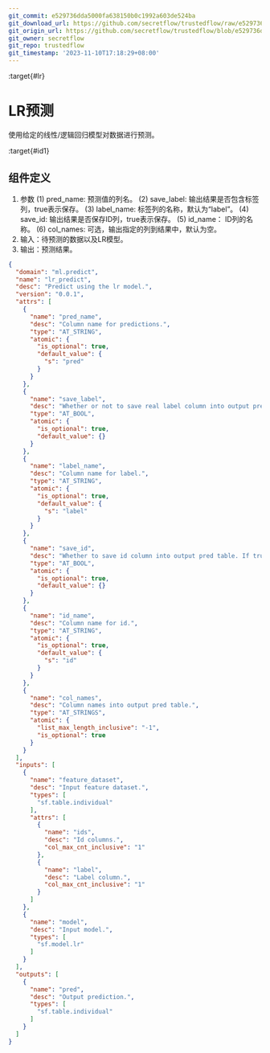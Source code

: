 ```yaml
---
git_commit: e529736dda5000fa638150b0c1992a603de524ba
git_download_url: https://github.com/secretflow/trustedflow/raw/e529736dda5000fa638150b0c1992a603de524ba/docs/architecture/apps/lr_predict.md
git_origin_url: https://github.com/secretflow/trustedflow/blob/e529736dda5000fa638150b0c1992a603de524ba/docs/architecture/apps/lr_predict.md
git_owner: secretflow
git_repo: trustedflow
git_timestamp: '2023-11-10T17:18:29+08:00'
---
```


:target{#lr}

# LR预测

使用给定的线性/逻辑回归模型对数据进行预测。

:target{#id1}

## 组件定义

1. 参数
   (1) pred\_name: 预测值的列名。
   (2) save\_label: 输出结果是否包含标签列，true表示保存。
   (3) label\_name: 标签列的名称，默认为“label”。
   (4) save\_id: 输出结果是否保存ID列，true表示保存。
   (5) id\_name： ID列的名称。
   (6) col\_names: 可选，输出指定的列到结果中，默认为空。
2. 输入：待预测的数据以及LR模型。
3. 输出：预测结果。

```json
{
  "domain": "ml.predict",
  "name": "lr_predict",
  "desc": "Predict using the lr model.",
  "version": "0.0.1",
  "attrs": [
    {
      "name": "pred_name",
      "desc": "Column name for predictions.",
      "type": "AT_STRING",
      "atomic": {
        "is_optional": true,
        "default_value": {
          "s": "pred"
        }
      }
    },
    {
      "name": "save_label",
      "desc": "Whether or not to save real label column into output pred table. If true, input feature_dataset must contain label column.",
      "type": "AT_BOOL",
      "atomic": {
        "is_optional": true,
        "default_value": {}
      }
    },
    {
      "name": "label_name",
      "desc": "Column name for label.",
      "type": "AT_STRING",
      "atomic": {
        "is_optional": true,
        "default_value": {
          "s": "label"
        }
      }
    },
    {
      "name": "save_id",
      "desc": "Whether to save id column into output pred table. If true, input feature_dataset must contain id column.",
      "type": "AT_BOOL",
      "atomic": {
        "is_optional": true,
        "default_value": {}
      }
    },
    {
      "name": "id_name",
      "desc": "Column name for id.",
      "type": "AT_STRING",
      "atomic": {
        "is_optional": true,
        "default_value": {
          "s": "id"
        }
      }
    },
    {
      "name": "col_names",
      "desc": "Column names into output pred table.",
      "type": "AT_STRINGS",
      "atomic": {
        "list_max_length_inclusive": "-1",
        "is_optional": true
      }
    }
  ],
  "inputs": [
    {
      "name": "feature_dataset",
      "desc": "Input feature dataset.",
      "types": [
        "sf.table.individual"
      ],
      "attrs": [
        {
          "name": "ids",
          "desc": "Id columns.",
          "col_max_cnt_inclusive": "1"
        },
        {
          "name": "label",
          "desc": "Label column.",
          "col_max_cnt_inclusive": "1"
        }
      ]
    },
    {
      "name": "model",
      "desc": "Input model.",
      "types": [
        "sf.model.lr"
      ]
    }
  ],
  "outputs": [
    {
      "name": "pred",
      "desc": "Output prediction.",
      "types": [
        "sf.table.individual"
      ]
    }
  ]
}
```
